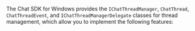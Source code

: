 <PlatformWrapper platform="windows">

The Chat SDK for Windows provides the `IChatThreadManager`, `ChatThread`, `ChatThreadEvent`, and `IChatThreadManagerDelegate` classes for thread management, which allow you to implement the following features:

</PlatformWrapper>